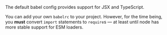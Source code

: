 The default babel config provides support for JSX and TypeScript.

You can add your own `babelrc` to your project. However, for the time being, you **must** convert `import` statements to `require`s &mdash; at least until node has more stable support for ESM loaders.
